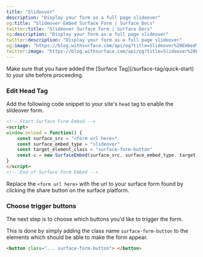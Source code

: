 ```yaml
---
title: "Slideover"
description: "Display your form as a full page slideover"
og:title: "Slideover Embed Surface Form | Surface Docs"
twitter:title: "Slideover Surface Form | Surface Docs"
og:description: "Display your form as a full page slideover"
twitter:description: "Display your form as a full page slideover"
og:image: "https://blog.withsurface.com/api/og?title=Slideover%20Embed%20Surface%20Form"
twitter:image: "https://blog.withsurface.com/api/og?title=Slideover%20Embed%20Surface%20Form"
---
```


<Warning icon="lightbulb">
  Make sure that you have added the [Surface Tag](/surface-tag/quick-start) to your site before proceeding.
</Warning>


### Edit Head Tag

Add the following code snippet to your site's `head` tag to enable the slideover form.

```HTML
<!-- Start Surface Form Embed -->
<script>
window.onload = function() {
    const surface_src = "<form url here>"
    const surface_embed_type = "slideover"
    const target_element_class = "surface-form-button"
    const c = new SurfaceEmbed(surface_src, surface_embed_type, target_element_class)
}
</script>
<!-- End of Surface Form Embed -->
```

Replace the `<form url here>` with the url to your surface form found by clicking the share button on the surface platform.

### Choose trigger buttons

The next step is to choose which buttons you'd like to trigger the form.

This is done by simply adding the class name `surface-form-button` to the elements which should be able to make the form appear.

```HTML
<button class="... surface-form-button"> </button>
```
